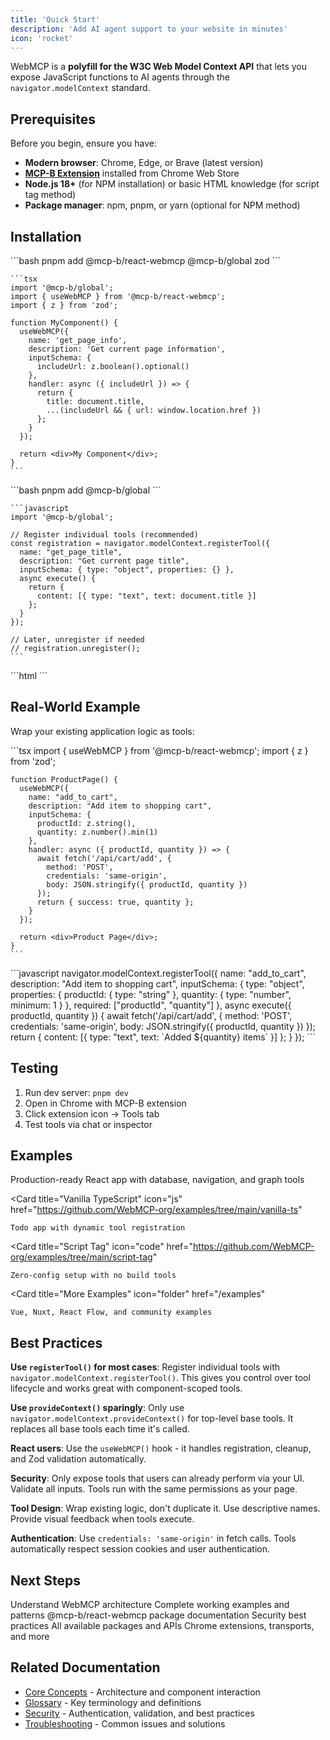 ```yaml
---
title: 'Quick Start'
description: 'Add AI agent support to your website in minutes'
icon: 'rocket'
---
```


WebMCP is a **polyfill for the W3C Web Model Context API** that lets you expose JavaScript functions to AI agents through the `navigator.modelContext` standard.

## Prerequisites

Before you begin, ensure you have:

- **Modern browser**: Chrome, Edge, or Brave (latest version)
- **[MCP-B Extension](https://chromewebstore.google.com/detail/mcp-b-extension/daohopfhkdelnpemnhlekblhnikhdhfa)** installed from Chrome Web Store
- **Node.js 18+** (for NPM installation) or basic HTML knowledge (for script tag method)
- **Package manager**: npm, pnpm, or yarn (optional for NPM method)

## Installation

<Tabs>
  <Tab title="React (Recommended)">
    ```bash
    pnpm add @mcp-b/react-webmcp @mcp-b/global zod
    ```

    ```tsx
    import '@mcp-b/global';
    import { useWebMCP } from '@mcp-b/react-webmcp';
    import { z } from 'zod';

    function MyComponent() {
      useWebMCP({
        name: 'get_page_info',
        description: 'Get current page information',
        inputSchema: {
          includeUrl: z.boolean().optional()
        },
        handler: async ({ includeUrl }) => {
          return {
            title: document.title,
            ...(includeUrl && { url: window.location.href })
          };
        }
      });

      return <div>My Component</div>;
    }
    ```
  </Tab>

  <Tab title="Vanilla JS">
    ```bash
    pnpm add @mcp-b/global
    ```

    ```javascript
    import '@mcp-b/global';

    // Register individual tools (recommended)
    const registration = navigator.modelContext.registerTool({
      name: "get_page_title",
      description: "Get current page title",
      inputSchema: { type: "object", properties: {} },
      async execute() {
        return {
          content: [{ type: "text", text: document.title }]
        };
      }
    });

    // Later, unregister if needed
    // registration.unregister();
    ```
  </Tab>

  <Tab title="Script Tag">
    ```html
    <script src="https://unpkg.com/@mcp-b/global@latest/dist/index.iife.js"></script>
    <script>
      // Register tools using the standard API
      navigator.modelContext.registerTool({
        name: "get_page_title",
        description: "Get current page title",
        inputSchema: { type: "object", properties: {} },
        async execute() {
          return { content: [{ type: "text", text: document.title }] };
        }
      });
    </script>
    ```
  </Tab>
</Tabs>

## Real-World Example

Wrap your existing application logic as tools:

<Tabs>
  <Tab title="React">
    ```tsx
    import { useWebMCP } from '@mcp-b/react-webmcp';
    import { z } from 'zod';

    function ProductPage() {
      useWebMCP({
        name: "add_to_cart",
        description: "Add item to shopping cart",
        inputSchema: {
          productId: z.string(),
          quantity: z.number().min(1)
        },
        handler: async ({ productId, quantity }) => {
          await fetch('/api/cart/add', {
            method: 'POST',
            credentials: 'same-origin',
            body: JSON.stringify({ productId, quantity })
          });
          return { success: true, quantity };
        }
      });

      return <div>Product Page</div>;
    }
    ```
  </Tab>

  <Tab title="Vanilla JS">
    ```javascript
    navigator.modelContext.registerTool({
      name: "add_to_cart",
      description: "Add item to shopping cart",
      inputSchema: {
        type: "object",
        properties: {
          productId: { type: "string" },
          quantity: { type: "number", minimum: 1 }
        },
        required: ["productId", "quantity"]
      },
      async execute({ productId, quantity }) {
        await fetch('/api/cart/add', {
          method: 'POST',
          credentials: 'same-origin',
          body: JSON.stringify({ productId, quantity })
        });
        return {
          content: [{ type: "text", text: `Added ${quantity} items` }]
        };
      }
    });
    ```
  </Tab>
</Tabs>

## Testing

1. Run dev server: `pnpm dev`
2. Open in Chrome with MCP-B extension
3. Click extension icon → Tools tab
4. Test tools via chat or inspector

## Examples

<CardGroup cols={2}>
  <Card
    title="webmcp.sh"
    icon="play"
    href="https://github.com/WebMCP-org/webmcp-sh"
  >
    Production-ready React app with database, navigation, and graph tools
  </Card>

  <Card
    title="Vanilla TypeScript"
    icon="js"
    href="https://github.com/WebMCP-org/examples/tree/main/vanilla-ts"
  >
    Todo app with dynamic tool registration
  </Card>

  <Card
    title="Script Tag"
    icon="code"
    href="https://github.com/WebMCP-org/examples/tree/main/script-tag"
  >
    Zero-config setup with no build tools
  </Card>

  <Card
    title="More Examples"
    icon="folder"
    href="/examples"
  >
    Vue, Nuxt, React Flow, and community examples
  </Card>
</CardGroup>

## Best Practices

**Use `registerTool()` for most cases**: Register individual tools with `navigator.modelContext.registerTool()`. This gives you control over tool lifecycle and works great with component-scoped tools.

**Use `provideContext()` sparingly**: Only use `navigator.modelContext.provideContext()` for top-level base tools. It replaces all base tools each time it's called.

**React users**: Use the `useWebMCP()` hook - it handles registration, cleanup, and Zod validation automatically.

**Security**: Only expose tools that users can already perform via your UI. Validate all inputs. Tools run with the same permissions as your page.

**Tool Design**: Wrap existing logic, don't duplicate it. Use descriptive names. Provide visual feedback when tools execute.

**Authentication**: Use `credentials: 'same-origin'` in fetch calls. Tools automatically respect session cookies and user authentication.

## Next Steps

<CardGroup cols={2}>
  <Card title="Core Concepts" icon="diagram-project" href="/concepts">
    Understand WebMCP architecture
  </Card>

  <Card title="Examples" icon="code" href="/examples">
    Complete working examples and patterns
  </Card>

  <Card title="React Hooks" icon="react" href="/packages/react-webmcp">
    @mcp-b/react-webmcp package documentation
  </Card>

  <Card title="Security Guide" icon="shield-halved" href="/security">
    Security best practices
  </Card>

  <Card title="NPM Packages" icon="box" href="/packages/global">
    All available packages and APIs
  </Card>

  <Card title="Advanced Patterns" icon="layer-group" href="/advanced">
    Chrome extensions, transports, and more
  </Card>
</CardGroup>

## Related Documentation

- [Core Concepts](/concepts) - Architecture and component interaction
- [Glossary](/glossary) - Key terminology and definitions
- [Security](/security) - Authentication, validation, and best practices
- [Troubleshooting](/troubleshooting) - Common issues and solutions
